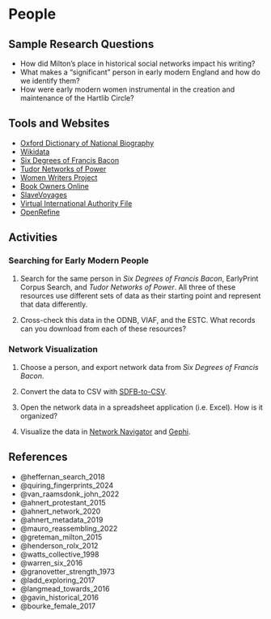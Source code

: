 # People

## Sample Research Questions

- How did Milton's place in historical social networks impact his writing?
- What makes a "significant" person in early modern England and how do we identify them?
- How were early modern women instrumental in the creation and maintenance of the Hartlib Circle?

## Tools and Websites

- [Oxford Dictionary of National Biography](https://www.oxforddnb.com/)
- [Wikidata](https://www.wikidata.org/wiki/Wikidata:Main_Page)
- [Six Degrees of Francis Bacon](http://sixdegreesoffrancisbacon.com/)
- [Tudor Networks of Power](https://tudornetworks.net/)
- [Women Writers Project](https://www.wwp.northeastern.edu/)
- [Book Owners Online](https://bookowners.online/Main_Page)
- [SlaveVoyages](https://www.slavevoyages.org/)
- [Virtual International Authority File](https://viaf.org/en)
- [OpenRefine](https://viaf.org/en)

## Activities

### Searching for Early Modern People

1. Search for the same person in *Six Degrees of Francis Bacon*, EarlyPrint Corpus Search, and *Tudor Networks of Power*. All three of these resources use different sets of data as their starting point and represent that data differently.

2. Cross-check this data in the ODNB, VIAF, and the ESTC. What records can you download from each of these resources?

### Network Visualization

1. Choose a person, and export network data from *Six Degrees of Francis Bacon*.

2. Convert the data to CSV with [SDFB-to-CSV](https://sdfb-to-csv.glitch.me/).

3. Open the network data in a spreadsheet application (i.e. Excel). How is it organized?

4. Visualize the data in [Network Navigator](https://networknavigator.jrladd.com/) and [Gephi](https://jrladd.com/networks/visualization/visualization.html).

## References

- @heffernan_search_2018
- @quiring_fingerprints_2024
- @van_raamsdonk_john_2022
- @ahnert_protestant_2015
- @ahnert_network_2020
- @ahnert_metadata_2019
- @mauro_reassembling_2022
- @greteman_milton_2015
- @henderson_rolx_2012
- @watts_collective_1998
- @warren_six_2016
- @granovetter_strength_1973
- @ladd_exploring_2017
- @langmead_towards_2016
- @gavin_historical_2016
- @bourke_female_2017
